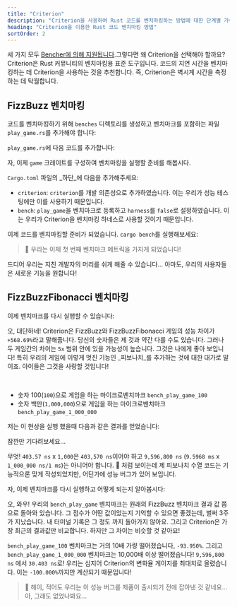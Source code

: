 ```yaml
---
title: "Criterion"
description: "Criterion을 사용하여 Rust 코드를 벤치마킹하는 방법에 대한 단계별 가이드"
heading: "Criterion을 이용한 Rust 코드 벤치마킹 방법"
sortOrder: 2
---
```



<Benchmarking />

<FizzBuzzRust />

<StepByStepRust />

<MicroVsMacro />

<BenchmarkingRust />

세 가지 모두 [Bencher에 의해 지원됩니다](/ko/docs/explanation/adapters/).그렇다면 왜 Criterion을 선택해야 할까요?
Criterion은 Rust 커뮤니티의 벤치마킹용 표준 도구입니다.
코드의 지연 시간을 벤치마킹하는 데 Criterion을 사용하는 것을 추천합니다.
즉, Criterion은 벽시계 시간을 측정하는 데 탁월합니다.

<FizzBuzzRefactor />

## FizzBuzz 벤치마킹

코드를 벤치마킹하기 위해 `benches` 디렉토리를 생성하고 벤치마크를 포함하는 파일 `play_game.rs`를 추가해야 합니다:

<GameBenchesTree />

`play_game.rs`에 다음 코드를 추가합니다:

<FizzBuzzRefactorBenchesCode />

자, 이제 `game` 크레이트를 구성하여 벤치마킹을 실행할 준비를 해봅시다.

`Cargo.toml` 파일의 _하단_에 다음을 추가해주세요:

<GameCargoToml />

- `criterion`: `criterion`를 개발 의존성으로 추가하였습니다. 이는 우리가 성능 테스팅에만 이를 사용하기 때문입니다.
- `bench`: `play_game`을 벤치마크로 등록하고 `harness`를 `false`로 설정하였습니다. 이는 우리가 Criterion을 벤치마킹 하네스로 사용할 것이기 때문입니다.

이제 코드를 벤치마킹할 준비가 되었습니다. `cargo bench`를 실행해보세요:

<BenchPlayGameOutput />

> 🐰 우리는 이제 첫 번째 벤치마크 메트릭을 가지게 되었습니다!

드디어 우리는 지친 개발자의 머리를 쉬게 해줄 수 있습니다...
아마도, 우리의 사용자들은 새로운 기능을 원합니다!

<FizzBuzzFibonacciRust>
  <PlayGameRustCode />
</FizzBuzzFibonacciRust>

## FizzBuzzFibonacci 벤치마킹

이제 벤치마크를 다시 실행할 수 있습니다:

<BenchPlayGameFibonacciOutput />

오, 대단하네! Criterion은 FizzBuzz와 FizzBuzzFibonacci 게임의 성능 차이가 `+568.69%`라고 말해줍니다.
당신의 숫자들은 제 것과 약간 다를 수도 있습니다.
그러나 두 게임간의 차이는 `5x` 범위 안에 있을 가능성이 높습니다.
그것은 나에게 좋아 보입니다! 특히 우리의 게임에 이렇게 멋진 기능인 _피보나치_를 추가하는 것에 대한 대가로 말이죠.
아이들은 그것을 사랑할 것입니다!

<FizzBuzzFibonacciOpenRust>
  <FizzBuzzFibonacciOpenRustCode />
</FizzBuzzFibonacciOpenRust>

<TheEnd />

<br />

<OnFire />

<BenchPlayGameOnFireCode />

- 숫자 100(`100`)으로 게임을 하는 마이크로벤치마크 `bench_play_game_100`
- 숫자 백만(`1,000,000`)으로 게임을 하는 마이크로벤치마크 `bench_play_game_1_000_000`

저는 이 현상을 실행 했을때 다음과 같은 결과를 얻었습니다:

<BenchPlayGameOnFireOutputStart />

잠깐만 기다려보세요...

<BenchPlayGameOnFireOutput />

무엇! `403.57 ns` x `1,000`은 `403,570 ns`이어야 하고 `9,596,800 ns` (`9.5968 ms` x `1_000_000 ns/1 ms`)는 아니어야 합니다. 🤯
처럼 보이는데 제 피보나치 수열 코드는 기능적으론 맞게 작성되었지만, 어딘가에 성능 버그가 있어 보입니다.

<FizzBuzzFibonacciFixRust />

자, 이제 벤치마크를 다시 실행하고 어떻게 되는지 알아봅시다:

<BenchPlayGameFixOutput />

오, 와우! 우리의 `bench_play_game` 벤치마크는 원래의 FizzBuzz 벤치마크 결과 값 쯤으로 돌아와 있습니다.
그 점수가 어떤 값이었는지 기억할 수 있으면 좋겠는데, 벌써 3주가 지났습니다.
내 터미널 기록은 그 정도 까지 돌아가지 않아요.
그리고 Criterion은 가장 최근의 결과값만 비교합니다.
하지만 그 차이는 비슷할 것 같아요!

`bench_play_game_100` 벤치마크는 거의 10배 가량 떨어졌습니다, `-93.950%`.
그리고 `bench_play_game_1_000_000` 벤치마크는 10,000배 이상 떨어졌습니다! `9,596,800 ns` 에서 `30.403 ns`로!
우리는 심지어 Criterion의 변화율 게이지를 최대치로 올렸습니다. 이는 `-100.000%`까지만 계산되기 때문입니다!

> 🐰 헤이, 적어도 우리는 이 성능 버그를 제품이 출시되기 전에 잡아낸 것 같네요...아, 그래도 없었나봐요...

<CatchInCi />

<CatchInCiOutput />

<CatchInCiPlot />

<CatchInCiPlotRustBench title="Criterion을 이용한 Rust 벤치마킹 방법" />

<BencherFooter />